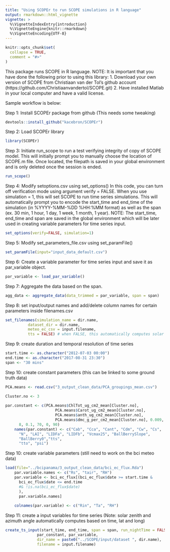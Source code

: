 ```yaml
---
title: "Using SCOPEr to run SCOPE simulations in R language"
output: rmarkdown::html_vignette
vignette: >
  %\VignetteIndexEntry{introduction}
  %\VignetteEngine{knitr::rmarkdown}
  %\VignetteEncoding{UTF-8}
---
```


```r
knitr::opts_chunk$set(
  collapse = TRUE,
  comment = "#>"
)
```

This package runs SCOPE in R language.
NOTE: It is important that you have done the following prior to using this library:
1. Download your own version of SCOPE from Christiaan van der Tol's github account (https://github.com/Christiaanvandertol/SCOPE.git)
2. Have installed Matlab in your local computer and have a valid license.

Sample workflow is below:

Step 1: Install SCOPEr package from github (This needs some tweaking)
```r
devtools::install_github("kacebron/SCOPEr")
```

Step 2: Load SCOPEr library
```r
library(SCOPEr)
```

Step 3: Initiate run_scope to run a test verifying integrity of copy of SCOPE model. This will initially prompt you to manually choose the location of SCOPE.m file. Once located, the filepath is saved in your global environment and is only deleted once the session is ended.
```r
run_scope()
```

Step 4: Modify setoptions.csv using set_options()
In this code, you can turn off verification mode using argument verify = FALSE.
When you use simulation = 1, this will set SCOPE to run time series simulations. This will automatically prompt you to encode the start_time and end_time of the simulation (in %YYYY-%MM-%DD %HH:%MM format) as well as the span (ex. 30 min, 1 hour, 1 day, 1 week, 1 month, 1 year).
NOTE: The start_time, end_time and span are saved in the global environment which will be later used in creating variable parameters for time series input.
``` r
set_options(verify=FALSE, simulation=1)
```

Step 5: Modify set_parameters_file.csv using set_paramFile()
``` r
set_paramFile(input="input_data_default.csv")
```

Step 6: Create a variable parameter for time series input and save it as par_variable object. 
```r
par_variable <- load_par_variable()
```

Step 7: Aggregate the data based on the span. 
```r
agg_data <- aggregate_data(data_trimmed = par_variable, span = span)
```
Step 8: set input/output names and add/delete column names for certain parameters inside filenames.csv
```r
set_filenames(simulation_name = dir.name, 
          dataset_dir = dir.name,
          meteo_ec_csv = input.filename,
          tts = FALSE) # when FALSE, this automatically computes solar zenith angle (tts) from the timezone, latitude and longitude provided inside the input_data_default.csv
```
Step 9: create duration and temporal resolution of time series
```r
start.time <- as.character("2012-07-03 00:00")
end.time <- as.character("2017-08-31 23:30")
span <- "30 mins"
```
Step 10: create constant parameters (this can be linked to some ground truth data)
```r
PCA.means <- read.csv("3_output_clean_data/PCA_groupings_mean.csv")

Cluster.no <- 3
    
par.constant <- c(PCA.means$ChlTot_ug_cm2_mean[Cluster.no], 
                      PCA.means$Carot_ug_cm2_mean[Cluster.no], 
                      PCA.means$anth_ug_cm2_mean[Cluster.no], 
                      PCA.means$dmc_g_per_cm2_mean[Cluster.no], 0.009, 0, 1.4, 6.5, -0.35, -0.15, PCA.means$Vcmax_mean[Cluster.no], 
      8, 0.1, 70, 0, 90)
    names(par.constant) <- c("Cab", "Cca", "Cant", "Cdm", "Cw", "Cs", 
      "N", "LAI", "LIDFa", "LIDFb", "Vcmax25", "BallBerrySlope",
      "BallBerry0","tts", 
      "tto", "psi")
```
Step 10: create variable parameters (still need to work on the bci meteo data)
```r
load(file="../bcipanama/3_output_clean_data/bci_ec_flux.Rda")
    par.variable.names <- c("Rs", "tair", "RH")
    par.variable <- bci_ec_flux[(bci_ec_flux$date >= start.time & 
      bci_ec_flux$date <= end.time 
      #& !is.na(bci_ec_flux$date)
      ), 
      par.variable.names]
    
    colnames(par.variable) <- c("Rin", "Ta", "RH")
```
Step 11: create a input variables for time series (Note: solar zenith and azimuth angle automatically computes based on time, lat and long)
```r
create_ts_input(start_time, end_time, span = span, run_nightTime = FALSE, 
              par_constant, par_variable,
              dir_name = paste0("../SCOPE/input/dataset ", dir.name), 
              filename = input.filename)
```
    
